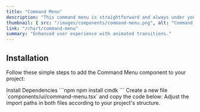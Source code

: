 ```yaml
---
title: "Command Menu"
description: "This command menu is straightforward and always under your control, allowing you to open and close it as needed."
thumbnail: { src: "/images/components/command-menu.png", alt: "Command Menu example" }
link: "/chart/command-menu"
summary: "Enhanced user experience with animated transitions."
---
```


<ComponentPreview name="command-menu-demo" />

## Installation

Follow these simple steps to add the Command Menu component to your project:

<Steps>

<Step>
Install Dependencies
</Step>
```npm
npm install cmdk
```

<Step>
Create a new file `components/ui/command-menu.tsx` and copy the code below:
</Step>

<CollapsibleSource name="command" />

<Step>
Adjust the import paths in both files according to your project's structure.
</Step>

</Steps>